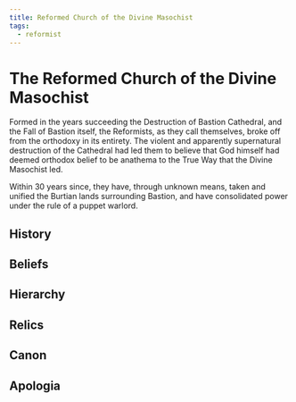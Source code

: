```yaml
---
title: Reformed Church of the Divine Masochist
tags:
  - reformist
---
```


# The Reformed Church of the Divine Masochist

<Incomplete />

Formed in the years succeeding the Destruction of Bastion Cathedral, and the
Fall of Bastion itself, the Reformists, as they call themselves, broke off from
the orthodoxy in its entirety. The violent and apparently supernatural
destruction of the Cathedral had led them to believe that God himself had deemed
orthodox belief to be anathema to the True Way that the Divine Masochist led.

Within 30 years since, they have, through unknown means, taken and unified the
Burtian lands surrounding Bastion, and have consolidated power under the rule of
a puppet warlord.

## History

## Beliefs

## Hierarchy

## Relics

## Canon

## Apologia
